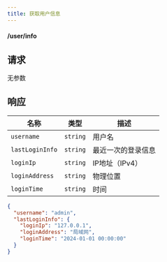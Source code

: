 ```yaml
---
title: 获取用户信息
---
```


#### <GET>/user/info</GET>

## 请求

无参数

## 响应

<APITable>

| 名称 | 类型 | 描述 |
| --- | :-: | --- |
| `username` | `string` | 用户名 |
| `lastLoginInfo` | `string` | 最近一次的登录信息 |
| `loginIp` | `string` | IP地址（IPv4） |
| `loginAddress` | `string` | 物理位置 |
| `loginTime` | `string` | 时间 |

</APITable>

```json title="示例"
{
  "username": "admin",
  "lastLoginInfo": {
    "loginIp": "127.0.0.1",
    "loginAddress": "局域网",
    "loginTime": "2024-01-01 00:00:00"
  }
}
```
